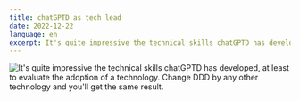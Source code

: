 ```yaml
---
title: chatGPTD as tech lead
date: 2022-12-22
language: en
excerpt: It's quite impressive the technical skills chatGPTD has developed, at least to evaluate the adoption of a technology. Change DDD by any other technology and you'll get the same result.
---
```


![It's quite impressive the technical skills chatGPTD has developed, at least to evaluate the adoption of a technology. Change DDD by any other technology and you'll get the same result.](https://user-images.githubusercontent.com/1366843/209130297-96bc0b6e-02a7-4330-85ef-5851e5b92174.png)